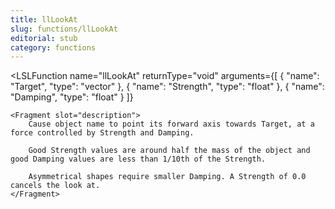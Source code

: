 ```yaml
---
title: llLookAt
slug: functions/llLookAt
editorial: stub
category: functions
---
```


<LSLFunction
	name="llLookAt"
	returnType="void"
	arguments={[
	{
		"name": "Target",
		"type": "vector"
	},
	{
		"name": "Strength",
		"type": "float"
	},
	{
		"name": "Damping",
		"type": "float"
	}
]}
>
	<Fragment slot="description">
		Cause object name to point its forward axis towards Target, at a force controlled by Strength and Damping.
		
		Good Strength values are around half the mass of the object and good Damping values are less than 1/10th of the Strength.
		
		Asymmetrical shapes require smaller Damping. A Strength of 0.0 cancels the look at.
	</Fragment>
</LSLFunction>

